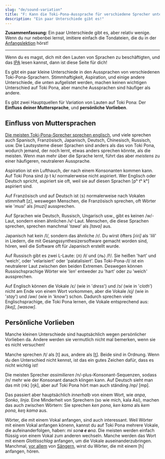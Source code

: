 ```yaml
---
slug: "de/sound-variation"
title: "F: Kann die Toki-Pona-Aussprache für verschiedene Sprecher unterschiedlich sein?"
description: "Ein paar Unterschiede gibt es!"
---
```



**Zusammenfassung:** Ein paar Unterschiede gibt es, aber relativ wenige. Wenn du nur nebenbei lernst, imitiere einfach die Tondateien, die du in der [Anfangslektion](/de/01) hörst!

---

Wenn du es magst, dich mit den Lauten von Sprachen zu beschäftigten, und das [IPA](https://de.wikipedia.org/wiki/Internationales_Phonetisches_Alphabet) lesen kannst, dann ist diese Seite für dich!

Es gibt ein paar kleine Unterschiede in den Aussprachen von verschiedenen Toki-Pona-Sprachern. Stimmhaftigkeit, Aspiration, und einige andere Unterschiede, die unten aufgelistet werden, machen keinen wichtigen Unterschied auf Toki Pona, aber manche Aussprachen sind häufiger als andere.

Es gibt zwei Hauptquellen für Variation von Lauten auf Toki Pona: Der **Einfluss deiner Muttersprache**, und **persönliche Vorlieben**.

## Einfluss von Muttersprachen

[Die meisten Toki-Pona-Sprecher sprechen englisch](https://tokiponacensus.github.io/results2022/#what-languages-do-tokiponists-know), und viele sprechen auch Spanisch, Französisch, Japanisch, Deutsch, Chinesisch, Russisch, usw. Die Lautsysteme dieser Sprachen sind anders als das von Toki Pona, wodurch jemand, der noch lernt, etwas anders sprechen könnte, als die meisten. Wenn man mehr über die Sprache lernt, führt das aber _meistens_ zu einer häufigeren, neutraleren Aussprache.

Aspiration ist ein Lufthauch, der nach einem Konsonanten kommen kann. Auf Toki Pona sind /p t k/ normalerweise nicht aspiriert. Wer Englisch oder Deutsch spricht, aspiriert sie oft, weil sie auf diesen Sprachen [pʰ tʰ kʰ] aspiriert sind.

Auf Französisch und auf Deutsch ist ⟨s⟩ normalerweise nach Vokalen stimmhaft [z], weswegen Menschen, die Französisch sprechen, oft Wörter wie '_musi_' als _[muzi]_ aussprechen.

Auf Sprachen wie Deutsch, Russisch, Ungarisch usw., gibt es keinen /w/-Laut, sondern einen ähnlichen /v/-Laut. Menschen, die diese Sprachen sprechen, sprechen manchmal '_tawa_' als _[tava]_ aus.

Japanisch hat kein /l/, sondern das ähnliche /ɾ/. Du wirst öfters _[ɾiɾi]_ als '_lili_' in Liedern, die mit Gesangssynthesizersoftware gemacht worden sind, hören, weil die Software oft für Japanisch erstellt wurde.

Auf Russisch gibt es zwei L-Laute: ⟨л⟩ /ɫ/ und ⟨ль⟩ /lʲ/. Sie heißen 'hart' und 'weich', oder 'velarisiert' oder 'palatalisiert'. Das Toki-Pona-/l/ ist ein neutralerer Laut zwischen den beiden Extremen. Deswegen können Russischsprachige Wörter wie '_len_' entweder zu 'hart' oder zu 'weich' aussprechen.

Auf Englisch können die Vokale /ɛ/ (wie in '_dress_') und /ɔ/ (wie in '_cloth_') nicht am Ende von einem Wort vorkommen, aber die Vokale /ɛj/ (wie in '_stay_') und /əw/ (wie in '_know_') schon. Dadurch sprechen viele Englischsprachige, die Toki Pona lernen, die Vokale entsprechend aus: _[ikej]_, _[wasow]_.

## Persönliche Vorlieben

Manche kleinen Unterschiede sind hauptsächlich wegen persönlicher Vorlieben da. Andere werden sie vermutlich nicht mal bemerken, wenn sie es nicht versuchen!

Manche sprechen /t/ als [t] aus, andere als [t̪]. Beide sind in Ordnung. Wenn du den Unterschied nicht kennst, ist das ein gutes Zeichen dafür, dass es nicht wichtig ist!

Die meisten Sprecher _assimilieren_ /n/-plus-Konsonant-Sequenzen, sodass /n/ mehr wie der Konsonant danach klingen kann. Auf Deutsch sieht man das mit ⟨nk⟩ [ŋk], aber auf Toki Pona hört man auch ständing /np/ [mp].

Das passiert aber hauptsächlich _innerhalb_ von einem Wort, wie _anpa_, _Sonko_, _linja_. Eine Minderheit von Sprechern (so wie mich, kala Asi), machen das auch zwischen Wörtern: Sie sprechen _ken pona_, _ken kama_ als _kem pona_, _keŋ kama_ aus.

Wörter, die mit einem Vokal anfangen, sind auch interessant. Weil Wörter mit einem Vokal anfangen könenn, kannst du auf Toki Pona mehrere Vokale, die aufeinanderfolgen, haben: _mi son**a e o**na_. Die meisten werden einfach flüssig von einem Vokal zum anderen wechseln. Manche werden das Wort mit einem _Glottisschlag_ anfangen, um die Vokale auseinanderzubringen. Manchmal, [vor allem](https://www.youtube.com/watch?v=FimMEOCRWUA) von [Sängern](https://www.youtube.com/watch?v=96PM_jUdS2M), wirst du Wörter, die mit einem [h] anfangen, hören.
